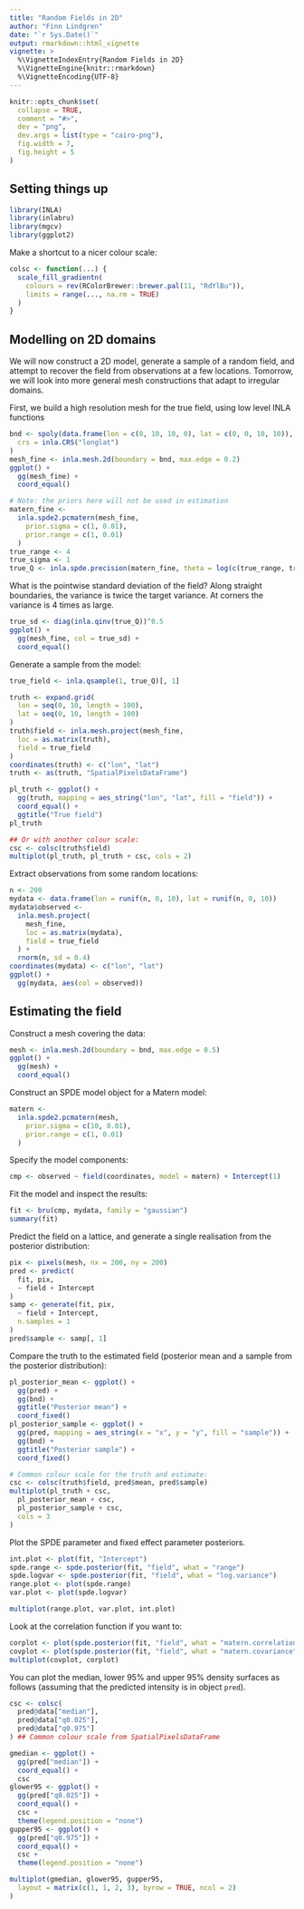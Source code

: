 ```yaml
---
title: "Random Fields in 2D"
author: "Finn Lindgren"
date: "`r Sys.Date()`"
output: rmarkdown::html_vignette
vignette: >
  %\VignetteIndexEntry{Random Fields in 2D}
  %\VignetteEngine{knitr::rmarkdown}
  %\VignetteEncoding{UTF-8}
---
```


```r
knitr::opts_chunk$set(
  collapse = TRUE,
  comment = "#>",
  dev = "png",
  dev.args = list(type = "cairo-png"),
  fig.width = 7,
  fig.height = 5
)
```

Setting things up
----------------

```r
library(INLA)
library(inlabru)
library(mgcv)
library(ggplot2)
```

Make a shortcut to a nicer colour scale:

```r
colsc <- function(...) {
  scale_fill_gradientn(
    colours = rev(RColorBrewer::brewer.pal(11, "RdYlBu")),
    limits = range(..., na.rm = TRUE)
  )
}
```


Modelling on 2D domains
----------------
We will now construct a 2D model, generate a sample of a
random field, and attempt to recover the field from observations at a few locations.
Tomorrow, we will look into more general mesh constructions that adapt to irregular domains.

First, we build a high resolution mesh for the true field, using low level INLA functions

```r
bnd <- spoly(data.frame(lon = c(0, 10, 10, 0), lat = c(0, 0, 10, 10)),
  crs = inla.CRS("longlat")
)
mesh_fine <- inla.mesh.2d(boundary = bnd, max.edge = 0.2)
ggplot() +
  gg(mesh_fine) +
  coord_equal()

# Note: the priors here will not be used in estimation
matern_fine <-
  inla.spde2.pcmatern(mesh_fine,
    prior.sigma = c(1, 0.01),
    prior.range = c(1, 0.01)
  )
true_range <- 4
true_sigma <- 1
true_Q <- inla.spde.precision(matern_fine, theta = log(c(true_range, true_sigma)))
```
What is the pointwise standard deviation of the field? Along straight boundaries,
the variance is twice the target variance. At corners the variance is 4 times as large.

```r
true_sd <- diag(inla.qinv(true_Q))^0.5
ggplot() +
  gg(mesh_fine, col = true_sd) +
  coord_equal()
```

Generate a sample from the model:

```r
true_field <- inla.qsample(1, true_Q)[, 1]

truth <- expand.grid(
  lon = seq(0, 10, length = 100),
  lat = seq(0, 10, length = 100)
)
truth$field <- inla.mesh.project(mesh_fine,
  loc = as.matrix(truth),
  field = true_field
)
coordinates(truth) <- c("lon", "lat")
truth <- as(truth, "SpatialPixelsDataFrame")

pl_truth <- ggplot() +
  gg(truth, mapping = aes_string("lon", "lat", fill = "field")) +
  coord_equal() +
  ggtitle("True field")
pl_truth

## Or with another colour scale:
csc <- colsc(truth$field)
multiplot(pl_truth, pl_truth + csc, cols = 2)
```

Extract observations from some random locations:

```r
n <- 200
mydata <- data.frame(lon = runif(n, 0, 10), lat = runif(n, 0, 10))
mydata$observed <-
  inla.mesh.project(
    mesh_fine,
    loc = as.matrix(mydata),
    field = true_field
  ) +
  rnorm(n, sd = 0.4)
coordinates(mydata) <- c("lon", "lat")
ggplot() +
  gg(mydata, aes(col = observed))
```

Estimating the field
----------

Construct a mesh covering the data:

```r
mesh <- inla.mesh.2d(boundary = bnd, max.edge = 0.5)
ggplot() +
  gg(mesh) +
  coord_equal()
```

Construct an SPDE model object for a Matern model:

```r
matern <-
  inla.spde2.pcmatern(mesh,
    prior.sigma = c(10, 0.01),
    prior.range = c(1, 0.01)
  )
```

Specify the model components:

```r
cmp <- observed ~ field(coordinates, model = matern) + Intercept(1)
```

Fit the model and inspect the results:

```r
fit <- bru(cmp, mydata, family = "gaussian")
summary(fit)
```

Predict the field on a lattice, and generate
a single realisation from the posterior distribution:

```r
pix <- pixels(mesh, nx = 200, ny = 200)
pred <- predict(
  fit, pix,
  ~ field + Intercept
)
samp <- generate(fit, pix,
  ~ field + Intercept,
  n.samples = 1
)
pred$sample <- samp[, 1]
```

Compare the truth to the estimated field
(posterior mean and a sample from the posterior distribution):


```r
pl_posterior_mean <- ggplot() +
  gg(pred) +
  gg(bnd) +
  ggtitle("Posterior mean") +
  coord_fixed()
pl_posterior_sample <- ggplot() +
  gg(pred, mapping = aes_string(x = "x", y = "y", fill = "sample")) +
  gg(bnd) +
  ggtitle("Posterior sample") +
  coord_fixed()

# Common colour scale for the truth and estimate:
csc <- colsc(truth$field, pred$mean, pred$sample)
multiplot(pl_truth + csc,
  pl_posterior_mean + csc,
  pl_posterior_sample + csc,
  cols = 3
)
```

Plot the SPDE parameter and fixed effect parameter posteriors.


```r
int.plot <- plot(fit, "Intercept")
spde.range <- spde.posterior(fit, "field", what = "range")
spde.logvar <- spde.posterior(fit, "field", what = "log.variance")
range.plot <- plot(spde.range)
var.plot <- plot(spde.logvar)

multiplot(range.plot, var.plot, int.plot)
```

Look at the correlation function if you want to:


```r
corplot <- plot(spde.posterior(fit, "field", what = "matern.correlation"))
covplot <- plot(spde.posterior(fit, "field", what = "matern.covariance"))
multiplot(covplot, corplot)
```

You can plot the median, lower 95% and upper 95% density surfaces as follows (assuming
that the predicted intensity is in object `pred`).


```r
csc <- colsc(
  pred@data["median"],
  pred@data["q0.025"],
  pred@data["q0.975"]
) ## Common colour scale from SpatialPixelsDataFrame

gmedian <- ggplot() +
  gg(pred["median"]) +
  coord_equal() +
  csc
glower95 <- ggplot() +
  gg(pred["q0.025"]) +
  coord_equal() +
  csc +
  theme(legend.position = "none")
gupper95 <- ggplot() +
  gg(pred["q0.975"]) +
  coord_equal() +
  csc +
  theme(legend.position = "none")

multiplot(gmedian, glower95, gupper95,
  layout = matrix(c(1, 1, 2, 3), byrow = TRUE, ncol = 2)
)
```
